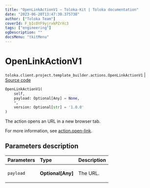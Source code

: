 ```yaml
---
title: "OpenLinkActionV1 — Toloka-Kit | Toloka documentation"
date: "2023-06-20T13:47:30.375738"
author: ["Toloka Team"]
coverId: F_bIcOYF9yjrxkPZrXc3
tags: ["engineering"]
ogDescription: ""
docsMenu: "tkitMenu"
---
```


# OpenLinkActionV1

`toloka.client.project.template_builder.actions.OpenLinkActionV1` | [Source code](https://github.com/Toloka/toloka-kit/blob/v1.2.0/src/client/project/template_builder/actions.py#L103)

```python
OpenLinkActionV1(
    self,
    payload: Optional[Any] = None,
    *,
    version: Optional[str] = '1.0.0'
)
```

The action opens an URL in a new browser tab.

For more information, see [action.open-link](/docs/template-builder/reference/action.open-link).

## Parameters description

| Parameters | Type | Description |
| :----------| :----| :-----------|
`payload`|**Optional\[Any\]**|<p>The URL.</p>